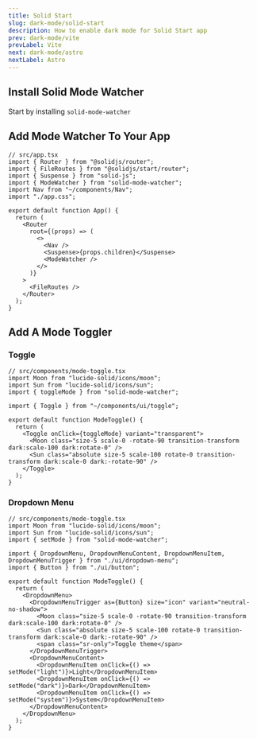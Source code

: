 ```yaml
---
title: Solid Start
slug: dark-mode/solid-start
description: How to enable dark mode for Solid Start app
prev: dark-mode/vite
prevLabel: Vite
next: dark-mode/astro
nextLabel: Astro
---
```


## Install Solid Mode Watcher

Start by installing `solid-mode-watcher`

<NpmCommand type="install" command="solid-mode-watcher" />

## Add Mode Watcher To Your App

```tsx ins={5,20}
// src/app.tsx
import { Router } from "@solidjs/router";
import { FileRoutes } from "@solidjs/start/router";
import { Suspense } from "solid-js";
import { ModeWatcher } from "solid-mode-watcher";
import Nav from "~/components/Nav";
import "./app.css";

export default function App() {
  return (
    <Router
      root={(props) => (
        <>
          <Nav />
          <Suspense>{props.children}</Suspense>
          <ModeWatcher />
        </>
      )}
    >
      <FileRoutes />
    </Router>
  );
}
```

## Add A Mode Toggler

### Toggle

```tsx
// src/components/mode-toggle.tsx
import Moon from "lucide-solid/icons/moon";
import Sun from "lucide-solid/icons/sun";
import { toggleMode } from "solid-mode-watcher";

import { Toggle } from "~/components/ui/toggle";

export default function ModeToggle() {
  return (
    <Toggle onClick={toggleMode} variant="transparent">
      <Moon class="size-5 scale-0 -rotate-90 transition-transform dark:scale-100 dark:rotate-0" />
      <Sun class="absolute size-5 scale-100 rotate-0 transition-transform dark:scale-0 dark:-rotate-90" />
    </Toggle>
  );
}
```

### Dropdown Menu

```tsx
// src/components/mode-toggle.tsx
import Moon from "lucide-solid/icons/moon";
import Sun from "lucide-solid/icons/sun";
import { setMode } from "solid-mode-watcher";

import { DropdownMenu, DropdownMenuContent, DropdownMenuItem, DropdownMenuTrigger } from "./ui/dropdown-menu";
import { Button } from "./ui/button";

export default function ModeToggle() {
  return (
    <DropdownMenu>
      <DropdownMenuTrigger as={Button} size="icon" variant="neutral-no-shadow">
        <Moon class="size-5 scale-0 -rotate-90 transition-transform dark:scale-100 dark:rotate-0" />
        <Sun class="absolute size-5 scale-100 rotate-0 transition-transform dark:scale-0 dark:-rotate-90" />
        <span class="sr-only">Toggle theme</span>
      </DropdownMenuTrigger>
      <DropdownMenuContent>
        <DropdownMenuItem onClick={() => setMode("light")}>Light</DropdownMenuItem>
        <DropdownMenuItem onClick={() => setMode("dark")}>Dark</DropdownMenuItem>
        <DropdownMenuItem onClick={() => setMode("system")}>System</DropdownMenuItem>
      </DropdownMenuContent>
    </DropdownMenu>
  );
}
```